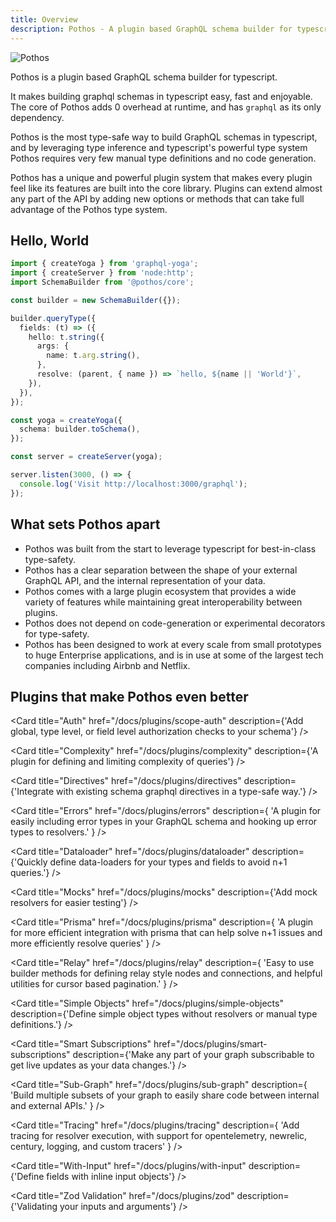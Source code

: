 ```yaml
---
title: Overview
description: Pothos - A plugin based GraphQL schema builder for typescript
---
```


![Pothos](/assets/logo-name-auto.svg)

Pothos is a plugin based GraphQL schema builder for typescript.

It makes building graphql schemas in typescript easy, fast and enjoyable. The core of Pothos adds 0
overhead at runtime, and has `graphql` as its only dependency.

Pothos is the most type-safe way to build GraphQL schemas in typescript, and by leveraging type
inference and typescript's powerful type system Pothos requires very few manual type definitions and
no code generation.

Pothos has a unique and powerful plugin system that makes every plugin feel like its features are
built into the core library. Plugins can extend almost any part of the API by adding new options or
methods that can take full advantage of the Pothos type system.

## Hello, World

```typescript
import { createYoga } from 'graphql-yoga';
import { createServer } from 'node:http';
import SchemaBuilder from '@pothos/core';

const builder = new SchemaBuilder({});

builder.queryType({
  fields: (t) => ({
    hello: t.string({
      args: {
        name: t.arg.string(),
      },
      resolve: (parent, { name }) => `hello, ${name || 'World'}`,
    }),
  }),
});

const yoga = createYoga({
  schema: builder.toSchema(),
});

const server = createServer(yoga);

server.listen(3000, () => {
  console.log('Visit http://localhost:3000/graphql');
});
```

## What sets Pothos apart

- Pothos was built from the start to leverage typescript for best-in-class type-safety.
- Pothos has a clear separation between the shape of your external GraphQL API, and the internal
  representation of your data.
- Pothos comes with a large plugin ecosystem that provides a wide variety of features while
  maintaining great interoperability between plugins.
- Pothos does not depend on code-generation or experimental decorators for type-safety.
- Pothos has been designed to work at every scale from small prototypes to huge Enterprise
  applications, and is in use at some of the largest tech companies including Airbnb and Netflix.

## Plugins that make Pothos even better

<Cards>
  <Card
    title="Add GraphQL"
    href="/docs/plugins/add-graphql"
    description={'Add existing GraphQL types to your schema'}
  />

<Card
  title="Auth"
  href="/docs/plugins/scope-auth"
  description={'Add global, type level, or field level authorization checks to your schema'}
/>

<Card
  title="Complexity"
  href="/docs/plugins/complexity"
  description={'A plugin for defining and limiting complexity of queries'}
/>

<Card
  title="Directives"
  href="/docs/plugins/directives"
  description={'Integrate with existing schema graphql directives in a type-safe way.'}
/>

<Card
  title="Errors"
  href="/docs/plugins/errors"
  description={
    'A plugin for easily including error types in your GraphQL schema and hooking up error types to resolvers.'
  }
/>

<Card
  title="Dataloader"
  href="/docs/plugins/dataloader"
  description={'Quickly define data-loaders for your types and fields to avoid n+1 queries.'}
/>

<Card
  title="Mocks"
  href="/docs/plugins/mocks"
  description={'Add mock resolvers for easier testing'}
/>

<Card
  title="Prisma"
  href="/docs/plugins/prisma"
  description={
    'A plugin for more efficient integration with prisma that can help solve n+1 issues and more efficiently resolve queries'
  }
/>

<Card
  title="Relay"
  href="/docs/plugins/relay"
  description={
    'Easy to use builder methods for defining relay style nodes and connections, and helpful utilities for cursor based pagination.'
  }
/>

<Card
  title="Simple Objects"
  href="/docs/plugins/simple-objects"
  description={'Define simple object types without resolvers or manual type definitions.'}
/>

<Card
  title="Smart Subscriptions"
  href="/docs/plugins/smart-subscriptions"
  description={'Make any part of your graph subscribable to get live updates as your data changes.'}
/>

<Card
  title="Sub-Graph"
  href="/docs/plugins/sub-graph"
  description={
    'Build multiple subsets of your graph to easily share code between internal and external APIs.'
  }
/>

<Card
  title="Tracing"
  href="/docs/plugins/tracing"
  description={
    'Add tracing for resolver execution, with support for opentelemetry, newrelic, century, logging, and custom tracers'
  }
/>

<Card
  title="With-Input"
  href="/docs/plugins/with-input"
  description={'Define fields with inline input objects'}
/>

  <Card
    title="Zod Validation"
    href="/docs/plugins/zod"
    description={'Validating your inputs and arguments'}
  />
</Cards>
